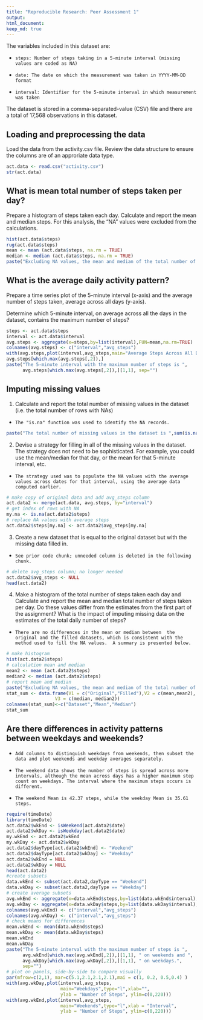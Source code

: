 ---
title: "Reproducible Research: Peer Assessment 1"
output: 
html_document:
keep_md: true
---
The variables included in this dataset are:

*     steps: Number of steps taking in a 5-minute interval (missing values are coded as NA)

*     date: The date on which the measurement was taken in YYYY-MM-DD format

*     interval: Identifier for the 5-minute interval in which measurement was taken

The dataset is stored in a comma-separated-value (CSV) file and there are a total of 17,568 observations in this dataset.

## Loading and preprocessing the data

Load the data from the activity.csv file. Review the data structure to ensure the columns are of an approriate data type. 

```{r loaddata}
act.data <- read.csv("activity.csv")
str(act.data)
```


## What is mean total number of steps taken per day?

Prepare a histogram of steps taken each day. 
Calculate and report the mean and median steps. For this analysis, the "NA" values were excluded from the calculations. 

```{r calcmean}
hist(act.data$steps)
rug(act.data$steps)
mean <- mean (act.data$steps, na.rm = TRUE)
median <- median (act.data$steps, na.rm = TRUE)
paste("Excluding NA values, the mean and median of the total number of steps is ",format(mean,digits=2,nsmall=2)," and ", median,", respectively.",sep="")
```

## What is the average daily activity pattern?

Prepare a time series plot of the 5-minute interval (x-axis) and the average number of steps taken, average across all days (y-axis).

Determine which 5-minute interval, on average across all the days in the dataset, contains the maximum number of steps?

```{r timeseries}
steps <- act.data$steps
interval <- act.data$interval
avg.steps <- aggregate(x=steps,by=list(interval),FUN=mean,na.rm=TRUE)
colnames(avg.steps) <- c("interval","avg_steps")
with(avg.steps,plot(interval,avg_steps,main="Average Steps Across All Dates"))
avg.steps[which.max(avg.steps[,2]),]
paste("The 5-minute interval with the maximum number of steps is ",
      avg.steps[which.max(avg.steps[,2]),][1,1], sep="")
```


## Imputing missing values
1.    Calculate and report the total number of missing values in the dataset (i.e. the total number of rows with NAs)

*     The "is.na" function was used to identify the NA records.

```{r NAcount}
paste("The total number of missing values in the dataset is ",sum(is.na(steps)),".",sep="")
```

2.    Devise a strategy for filling in all of the missing values in the dataset. The strategy does not need to be sophisticated. For example, you could use the mean/median for that day, or the mean for that 5-minute interval, etc.

*     The strategy used was to populate the NA values with the average values across dates for that interval, using the average data computed earlier.

```{r NAfilling}
# make copy of original data and add avg_steps column
act.data2 <- merge(act.data, avg.steps, by="interval")
# get index of rows with NA
my.na <- is.na(act.data2$steps)
# replace NA values with average steps
act.data2$steps[my.na] <- act.data2$avg_steps[my.na]
```

3.    Create a new dataset that is equal to the original dataset but with the missing data filled in.

*     See prior code chunk; unneeded column is deleted in the following chunk.

```{r filledData}
# delete avg_steps column; no longer needed
act.data2$avg_steps <- NULL
head(act.data2)
```


4.    Make a histogram of the total number of steps taken each day and Calculate and report the mean and median total number of steps taken per day. Do these values differ from the estimates from the first part of the assignment? What is the impact of imputing missing data on the estimates of the total daily number of steps?

*     There are no differences in the mean or median between  the original and the filled datasets, which is consistent with the method used to fill the NA values.  A summary is presented below. 

```{r calcmean2}
# make histogram
hist(act.data2$steps)
# calculation mean and median
mean2 <- mean (act.data2$steps)
median2 <- median (act.data2$steps)
# report mean and median
paste("Excluding NA values, the mean and median of the total number of steps is ",format(mean2,digits=2,nsmall=2)," and ", median2,", respectively.",sep="")
stat_sum <- data.frame(V1 = c("Original","Filled"),V2 = c(mean,mean2),
                  V3 = c(median, median2))
colnames(stat_sum)<-c("Dataset","Mean","Median")
stat_sum
```

## Are there differences in activity patterns between weekdays and weekends?

*     Add columns to distinguish weekdays from weekends, then subset the data and plot weekends and weekday averages separately.

*     The weekend data shows the number of steps is spread across more intervals, although the mean across days has a higher maximum step count on weekdays. The interval where the maximum steps occurs is different. 

*     The weekend Mean is 42.37 steps, while the weekday Mean is 35.61 steps. 

```{r daytype}
require(timeDate)
library(timeDate)
act.data2$wkEnd <- isWeekend(act.data2$date)
act.data2$wkDay <- isWeekday(act.data2$date)
my.wkEnd <- act.data2$wkEnd
my.wkDay <- act.data2$wkDay
act.data2$dayType[act.data2$wkEnd] <- "Weekend"
act.data2$dayType[act.data2$wkDay] <- "Weekday"
act.data2$wkEnd = NULL
act.data2$wkDay = NULL
head(act.data2)
#create subsets
data.wkEnd <- subset(act.data2,dayType == "Weekend")
data.wkDay <- subset(act.data2,dayType == "Weekday")
# create average subsets
avg.wkEnd <- aggregate(x=data.wkEnd$steps,by=list(data.wkEnd$interval),FUN=mean)
avg.wkDay <- aggregate(x=data.wkDay$steps,by=list(data.wkDay$interval),FUN=mean)
colnames(avg.wkEnd) <- c("interval","avg_steps")
colnames(avg.wkDay) <- c("interval","avg_steps")
# check means for differences
mean.wkEnd <- mean(data.wkEnd$steps)
mean.wkDay <- mean(data.wkDay$steps)
mean.wkEnd
mean.wkDay
paste("The 5-minute interval with the maximum number of steps is ",
      avg.wkEnd[which.max(avg.wkEnd[,2]),][1,1], " on weekends and ", 
      avg.wkDay[which.max(avg.wkDay[,2]),][1,1], " on weekdays.",
      sep="")
# plot on panels, side-by-side to compare visually
par(mfrow=c(2,1), mar=c(5.1,2.1,2.1,2.1),mai = c(1, 0.2, 0.5,0.4) )
with(avg.wkDay,plot(interval,avg_steps,
                    main="Weekdays",type="l",xlab="",
                    ylab = "Number of Steps", ylim=c(0,220)))
with(avg.wkEnd,plot(interval,avg_steps,
                    main="Weekends",type="l",xlab = "Interval", 
                    ylab = "Number of Steps", ylim=c(0,220)))
```
